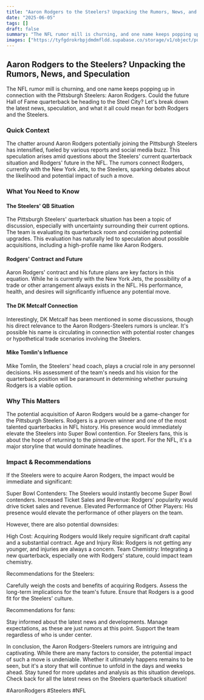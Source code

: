 ```yaml
---
title: "Aaron Rodgers to the Steelers? Unpacking the Rumors, News, and Speculation"
date: "2025-06-05"
tags: []
draft: false
summary: "The NFL rumor mill is churning, and one name keeps popping up in connection with the Pittsburgh Steelers: Aaron Rodgers. Could the future Hall of Fame quarterback be heading to the Steel City? Let's break down the latest news, speculation, and what it all could mean for both Rodgers and the Steelers."
images: ["https://tyfgdrokrbpjdmdmfldd.supabase.co/storage/v1/object/public/image/2025-06-06-00-03-35-777+02-00.jpg"]
---
```




## Aaron Rodgers to the Steelers? Unpacking the Rumors, News, and Speculation

The NFL rumor mill is churning, and one name keeps popping up in connection with the Pittsburgh Steelers: Aaron Rodgers. Could the future Hall of Fame quarterback be heading to the Steel City? Let's break down the latest news, speculation, and what it all could mean for both Rodgers and the Steelers.

### Quick Context

The chatter around Aaron Rodgers potentially joining the Pittsburgh Steelers has intensified, fueled by various reports and social media buzz. This speculation arises amid questions about the Steelers' current quarterback situation and Rodgers' future in the NFL. The rumors connect Rodgers, currently with the New York Jets, to the Steelers, sparking debates about the likelihood and potential impact of such a move.

### What You Need to Know

#### The Steelers' QB Situation

The Pittsburgh Steelers' quarterback situation has been a topic of discussion, especially with uncertainty surrounding their current options. The team is evaluating its quarterback room and considering potential upgrades. This evaluation has naturally led to speculation about possible acquisitions, including a high-profile name like Aaron Rodgers.

#### Rodgers' Contract and Future

Aaron Rodgers' contract and his future plans are key factors in this equation. While he is currently with the New York Jets, the possibility of a trade or other arrangement always exists in the NFL. His performance, health, and desires will significantly influence any potential move.

#### The DK Metcalf Connection

Interestingly, DK Metcalf has been mentioned in some discussions, though his direct relevance to the Aaron Rodgers-Steelers rumors is unclear. It's possible his name is circulating in connection with potential roster changes or hypothetical trade scenarios involving the Steelers.

#### Mike Tomlin's Influence

Mike Tomlin, the Steelers' head coach, plays a crucial role in any personnel decisions. His assessment of the team's needs and his vision for the quarterback position will be paramount in determining whether pursuing Rodgers is a viable option.

### Why This Matters

The potential acquisition of Aaron Rodgers would be a game-changer for the Pittsburgh Steelers. Rodgers is a proven winner and one of the most talented quarterbacks in NFL history. His presence would immediately elevate the Steelers into Super Bowl contention. For Steelers fans, this is about the hope of returning to the pinnacle of the sport. For the NFL, it's a major storyline that would dominate headlines.

### Impact & Recommendations

If the Steelers were to acquire Aaron Rodgers, the impact would be immediate and significant:

Super Bowl Contenders: The Steelers would instantly become Super Bowl contenders.
Increased Ticket Sales and Revenue: Rodgers' popularity would drive ticket sales and revenue.
Elevated Performance of Other Players: His presence would elevate the performance of other players on the team.

However, there are also potential downsides:

High Cost: Acquiring Rodgers would likely require significant draft capital and a substantial contract.
Age and Injury Risk: Rodgers is not getting any younger, and injuries are always a concern.
Team Chemistry: Integrating a new quarterback, especially one with Rodgers' stature, could impact team chemistry.

Recommendations for the Steelers:

Carefully weigh the costs and benefits of acquiring Rodgers.
Assess the long-term implications for the team's future.
Ensure that Rodgers is a good fit for the Steelers' culture.

Recommendations for fans:

Stay informed about the latest news and developments.
Manage expectations, as these are just rumors at this point.
Support the team regardless of who is under center.

In conclusion, the Aaron Rodgers-Steelers rumors are intriguing and captivating. While there are many factors to consider, the potential impact of such a move is undeniable. Whether it ultimately happens remains to be seen, but it's a story that will continue to unfold in the days and weeks ahead. Stay tuned for more updates and analysis as this situation develops. Check back for all the latest news on the Steelers quarterback situation!

#AaronRodgers #Steelers #NFL

